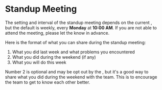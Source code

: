 
# Standup Meeting

The setting and interval of the standup meeting depends on the current <TL name="team leader"/>, but the default is weekly, every **Monday** at **10:00 AM**.
If you are not able to attend the meeting, please let the <TL name="team leader"/> know in advance.

Here is the format of what you can share during the standup meeting:

1. What you did last week and what problems you encountered
2. What you did during the weekend (if any)
3. What you will do this week

Number 2 is optional and may be opt out by the <TL name="team leader"/>, but it's a good way to share what you did during the weekend with the team. This is to encourage the team to get to know each other better.
